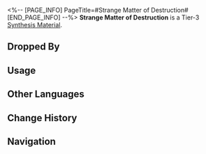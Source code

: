 <%-- [PAGE_INFO]
PageTitle=#Strange Matter of Destruction#
[END_PAGE_INFO] --%>
{{Item Infobox
|id          = 182001
|image       = Item Strange Matter of Destruction.png
|type        = Synthesis Material
|invCategory = Other Materials
|rarity      = 3
|effect      = Tier 3 Synthesis Material
|description = Strange matter that seems to possess the power of destruction.<br />Resembling fire but not quite, it is neither cold nor hot and will damage anything that comes into contact with it for over 12 seconds.<br />Could be the Antimatter Legion's version of trash.
|source1     = [[Storage Zone: Voidranger: Reavers or other enemies]]
}}
{{Description|''"Creatures that received blessing from Nanook all have twisted appearances."''}}
'''Strange Matter of Destruction''' is a Tier-3 [[Synthesis Material]].

==Dropped By==
{{Dropped By}}

==Usage==
{{Craft Usage}}

==Other Languages==
{{Other Languages
|en   = Strange Matter of Destruction
|zhs  = 毁灭异质
|zht  = 毀滅異質
|ja   = 壊滅異質
|ko   = 파멸의 이물질
|es   = Materia extraña de la Destrucción
|fr   = Matière étrange de la Destruction
|ru   = Причудливая субстанция Разрушения
|th   = Strange Matter of Destruction
|vi   = Dị Chất Hủy Diệt
|de   = Seltsame Materie der Zerstörung
|id   = Strange Matter of Destruction
|pt   = Matéria Estranha de Destruição
}}

==Change History==
{{Change History|2.0}}

==Navigation==
{{Synthesis Material Navbox}}